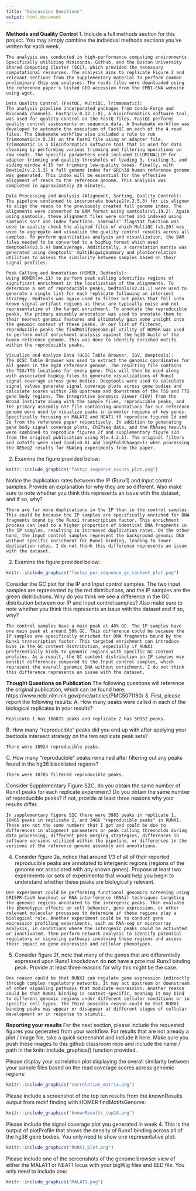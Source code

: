 ```yaml
---
title: "Discussion Questions"
output: html_document
---
```

**Methods and Quality Control**
1. Include a full methods section for this project. You may simply combine
the individual methods sections you've written for each week.
```
The analysis was conducted in high-performance computing environments. Specifically utilizing Miniconda, Github, and the Boston University Shared Computing Cluster (SCC), which provided the necessary computational resources. The analysis aims to replicate Figure 2 and relevant sections from the supplementary material to perform common preliminary Chip-seq analyses. The reads files were downloaded using the reference paper's listed GEO accession from the EMBI-ENA website using wget.

Data Quality Control (FastQC, MultiQC, Trimmomatic):
The analysis pipeline incorporated packages from Conda-Forge and Bioconda channels. Fastqc(v.0.12.1-0), a bioinformatics software tool, was used for quality control on the FastQ files. FastQC performs quality control assessments on sequence data. A Snakemake workflow was developed to automate the execution of FastQC on each of the 4 read files. The Snakemake workflow also included a rule to run Trimmomatic(v.0.39) on the FastQ file using an adapter file. Trimmomatic is a bioinformatics software tool that is used for data cleaning by performing various trimming and filtering operations on raw reads. The specific parameters used included ILLUMINACLIP for adapter trimming and quality thresholds of leading 3, trailing 3, and siding window 4:15 for trimming low-quality bases. Finally, with Bowtie2(v.2.5.3) a full genome index for GRCh38 human reference genome was generated. This index will be essential for the effective alignment of reads to the reference genome. This analysis was completed in approximately 20 minutes.

Data Processing and Analysis (Alignemnt, Sorting, Quality Control):
The pipeline continued to incorporate bowtie2(v.2.5.3) for its aligner to align the reads to the previously created full genome index. The alignments were converted to BAM format using samtools(v1.19.2). Again using samtools, these alignment files were sorted and indexed using samtools sort and index functions. Samtools' flagstat function was used to quality check the aligned files of which MultiQC (v1.20) was used to aggregate and visualize the quality control results across all samples. To perform quantitative analysis and visualization, the BAM files needed to be converted to a bigWig format which used deeptools(v3.5.4) bamCoverage. Additionally, a correlation matrix was generated using deeptools' multiBigwigSummary and plotCorrelation utilities to assess the similarity between samples based on their signal profiles.

Peak Calling and Annotation (HOMER, Bedtools):
Using HOMER(v4.11) to perform peak calling identifies regions of significant enrichment in the localization of the alignments. To determine a set of reproducible peaks, bedtools(v2.31.1) were used to generate a single list for each replicate following an intersect strategy. Bedtools was again used to filter out peaks that fell into known signal-artifact regions as these are typically noise and not representative of the target enrichment. To annotate the reproducible peaks, the primary assembly annotation was used to annotate them to their nearest genomic features and ultimately gain some insight into the genomic context of these peaks. On our list of filtered, reproducible peaks the findMotifsGenome.pl utility of HOMER was used to perform motif enrichment analysis against the hg38 build of the human reference genome. This was done to identify enriched motifs within the reproducible peaks.

Visualize and Analyze Data (UCSC Table Browser, IGV, deeptools):
The UCSC Table Browser was used to extract the genomic coordinates for all genes in the hg28 reference genome. The resulting file contains the TSS/TTS locations for every gene. This will then be used along with associated bigWig files to generate visualizations of Runx1 signal coverage across gene bodies. Deeptools were used to calculate signal values generate signal coverage plots across gene bodies and calculate scores within 2kb upstream and downstream of the TSS and TTS gene body regions. The Integrative Genomics Viewer (IGV) from the Broad Institute along with the sample files, reproducible peaks, and the primary assembly GTF file containing annotations for our reference genome were used to visualize peaks in promoter regions of key genes. Specifically focusing on MALAT2 and NEAT1 t0 reproduce figures 2d and 2e from the reference paper respectively. In addition to generating gene body signal coverage plots, ChIPseq data, and the RNAseq results were combined to reproduce figures 2f and supplementary figure s2d from the original publication using R(v.4.2.1). The original filters and cutoffs were used (padj<0.01 and log2FoldChange>1) when processing the DESeq2 results for RNAseq experiments from the paper.
```

2. Examine the figure provided below:
```r
knitr::include_graphics("fastqc_sequence_counts_plot.png")
```
Notice the duplication rates between the IP (Runx1) and Input control samples.
Provide an explanation for why they are so different. Also make sure to note
whether you think this represents an issue with the dataset, and if so, why?
```
There are far more duplications in the IP than in the control samples. This could be because the IP samples are specifically enriched for DNA fragments bound by the Runx1 transcription factor. This enrichment process can lead to a higher proportion of identical DNA fragments in the IP samples, resulting in increased duplication rates. On the other hand, the Input control samples represent the background genomic DNA without specific enrichment for Runx1 binding, leading to lower duplication rates. I do not think this difference represents an issue with the dataset. 
```

2. Examine the figure provided below:
```r
knitr::include_graphics("fastqc_per_sequence_gc_content_plot.png")
```
Consider the GC plot for the IP and Input control samples. The two input samples
are represented by the red distributions, and the IP samples are the green
distributions.
Why do you think we see a difference in the GC distribution between our IP and
Input control samples? Also make sure to note whether you think this represents
an issue with the dataset and if so, why?
```
The control samples have a main peak at 40% GC. The IP samples have one main peak at around 50% GC. This difference could be because the IP samples are specifically enriched for DNA fragments bound by the Runx1 transcription factor. This targeted enrichment can introduce bias in the GC content distribution, especially if RUNX1 preferentially binds to genomic regions with specific GC content profiles. As a result, the GC content distribution in IP samples may exhibit differences compared to the Input control samples, which represent the overall genomic DNA without enrichment. I do not think this difference represents an issue with the dataset.
```

**Thought Questions on Publication**
The following questions will reference the original publication, which can be
found here: https://www.ncbi.nlm.nih.gov/pmc/articles/PMC5071180/
3. First, please report the following results:
A. How many peaks were called in each of the biological replicates in your
results?
```
Replicate 1 has 106072 peaks and replicate 2 has 50952 peaks.
```

B. How many "reproducible" peaks did you end up with after applying your
bedtools intersect strategy on the two replicate peak sets?
```
There were 10924 reproducible peaks.
```

C. How many "reproducible" peaks remained after filtering out any peaks found in
the hg38 blacklisted regions?
```
There were 10785 filtered reproducible peaks.
```

Consider Supplementary Figure S2C, do you obtain the same number of Runx1
peaks for each replicate experiment? Do you obtain the same number of
reproducible peaks? If not, provide at least three reasons why your results
differ.
```
In supplementary figure S2C there were 3983 peaks in replicate 1, 10465 peaks in replicate 2, and 3466 "reproducible peaks" in RUNX1. These are not the same numbers that I got and could be due to differences in alignment parameters or peak calling thresholds during data processing, different peak merging strategies, differences in software versions utilized within the pipeline, or differences in the versions of the reference genome assembly and annotations.
```

4. Consider figure 2a, notice that around 1/3 of all of their reported
reproducible peaks are annotated to intergenic regions (regions of the genome
not associated with any known genes). Propose at least two experiments (or sets
of experiments) that would help you begin to understand whether these peaks are
biologically relevant.
```
One experiment could be performing functional genomics screening using CRISPR-Cas9 knockout or RNA interference (RNAi) techniques targeting the genomic regions annotated to the intergenic peaks. Then evaluate the phenotypic effects on cell behavior, gene expression, or other relevant molecular processes to determine if these regions play a biological role. Another experiment could be to conduct gene expression profiling experiments, such as RNA-seq or microarray analysis, in conditions where the intergenic peaks could be activated or inactivated. Then perform network analysis to identify potential regulatory or signaling pathways involving these regions and assess their impact on gene expression and cellular phenotypes.
```

5. Consider figure 2f, note that many of the genes that are differentially
expressed upon Runx1 knockdown do **not** have a proximal Runx1 binding peak.
Provide at least three reasons for why this might be the case.
```
One reason could be that RUNX1 can regulate gene expression indirectly through complex regulatory networks. It may act upstream or downstream of other signaling pathways that modulate expression. Another reason could be that RUNX1 binding is context-specific, meaning it may bind to different genomic regions under different cellular conditions or in specific cell types. The third possible reason could be that RUNX1 binding peaks may appear or disappear at different stages of cellular development or in response to stimuli.
```

**Reporting your results**
For the next section, please include the requested figures you generated from
your workflow. For results that are not already a plot / image file, take a
quick screenshot and include it here. Make sure you push these images to this
github classroom repo and include the name / path in the
knitr::include_graphics() function provided. 

Please display your correlation plot displaying the overall similarity between
your sample files based on the read coverage scores across genomic regions:
```r
knitr::include_graphics("correlation_matrix.png")
```

Please include a screenshot of the top ten results from the knownResults output
from motif finding with HOMER findMotifsGenome:
```r
knitr::include_graphics("knownResults_top10.png")
```

Please include the signal coverage plot you generated in week 4. This is the 
output of plotProfile that shows the density of Runx1 binding across all of the
hg38 gene bodies. You only need to show one representative plot:
```r
knitr::include_graphics("RUNX1_plot.png")
```

Please include one of the screenshots of the genome browser view of either the
MALAT1 or NEAT1 locus with your bigWig files and BED file. You only need to
include one:
```r
knitr::include_graphics("MALAT1.png")
```
